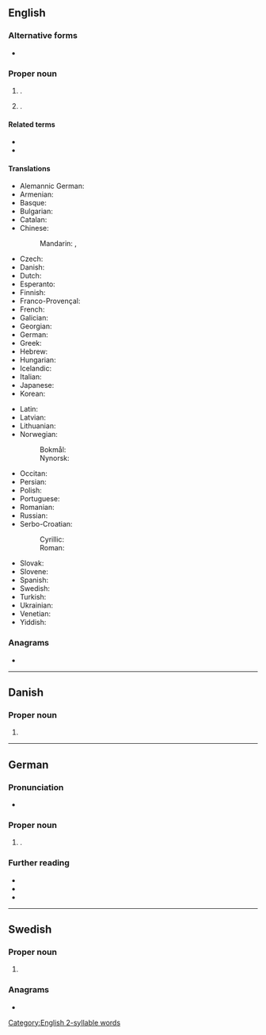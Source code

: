 ==English==
{{wiki}}

===Alternative forms===
* {{l|en|Basle}}

===Proper noun===
{{en-proper noun}}

# {{place|en|capital city|can/Basel-Stadt|c/Switzerland}}.
# {{place|en|former canton|in northwestern|c/Switzerland}}.

====Related terms====
* {{l|en|Basel-Stadt}}
* {{l|en|Basel-Landschaft}}

====Translations====
{{trans-top|city in Switzerland}}
* Alemannic German: {{t|gsw|Bàsel}}
* Armenian: {{t+|hy|Բազել}}
* Basque: {{t|eu|Basilea}}
* Bulgarian: {{t|bg|Базел|m}}
* Catalan: {{t|ca|Basilea|f}}
* Chinese:
*: Mandarin: {{t+|cmn|巴塞爾}}, {{t+|cmn|巴塞尔|tr=Bāsài'ěr}}
* Czech: {{t+|cs|Basilej}}
* Danish: {{t|da|Basel}}
* Dutch: {{t|nl|Bazel|n}}
* Esperanto: {{t|eo|Bazelo}}
* Finnish: {{t|fi|Basel}}
* Franco-Provençal: {{t|frp|Bâla}}
* French: {{t+|fr|Bâle|f}}
* Galician: {{t|gl|Basilea|f}}
* Georgian: {{t|ka|ბაზელი}}
* German: {{t+|de|Basel|n}}
* Greek: {{t+|el|Βασιλεία|f}}
* Hebrew: {{t|he|באזל|tr=bazel}}
* Hungarian: {{t+|hu|Bázel}}
* Icelandic: {{t|is|Buslaraborg|f}}
* Italian: {{t+|it|Basilea|f}}
* Japanese: {{t|ja|バーゼル|tr=Bāzeru}}
* Korean: {{t+|ko|바젤}}
{{trans-mid}}
* Latin: {{t|la|Basilea|f}}
* Latvian: {{t|lv|Bāzele|f}}
* Lithuanian: {{t|lt|Bazelis|m}}
* Norwegian:
*: Bokmål: {{t|nb|Basel|n}}
*: Nynorsk: {{t|nn|Basel|n}}
* Occitan: {{t|oc|Basilèa|f}}
* Persian: {{t+|fa|بازل|tr=bázel|sc=fa-Arab}}
* Polish: {{t+|pl|Bazylea|f}}
* Portuguese: {{t+|pt|Basileia|f}}
* Romanian: {{t|ro|Basel|n}}
* Russian: {{t+|ru|Ба́зель|m|tr=Bázɛlʹ}}
* Serbo-Croatian:
*: Cyrillic: {{t|sh|Базел|m}}
*: Roman: {{t+|sh|Basel|m}}
* Slovak: {{t|sk|Bazilej}}
* Slovene: {{t|sl|Basel|m}}
* Spanish: {{t+|es|Basilea}}
* Swedish: {{t+|sv|Basel}}
* Turkish: {{t|tr|Basel}}
* Ukrainian: {{t|uk|Ба́зель|m}}
* Venetian: {{t|vec|Baxiłea|f}}
* Yiddish: {{t|yi|באַזל|n}}
{{trans-bottom}}

===Anagrams===
* {{anagrams|en|a=abels|Ables|Basle|Blase|Bleas|Sabel|Sable|ables|albes|baels|bales|beals|blase|blasé|labes|sable|saleb}}

[[Category:English 2-syllable words]]

----

==Danish==

===Proper noun===
{{head|da|proper noun}}

# {{place|da|city|c/Switzerland|t1=Basel}}

----

==German==
{{wikipedia|lang=de}}

===Pronunciation===
* {{audio|de|De-Basel.ogg|Audio}}

===Proper noun===
{{de-proper noun|n|old=1}}

# {{place|de|t=Basel|capital city|can/Basel-Stadt|c/Switzerland}}.

===Further reading===
* {{R:DWDS}}
* {{R:Duden}}
* {{R:UniLeipzig}}

----

==Swedish==

===Proper noun===
{{sv-proper noun|n}}

# {{place|sv|city|c/Switzerland|t1=Basel}}

===Anagrams===
* {{anagrams|sv|a=abels|elbas|sabel}}